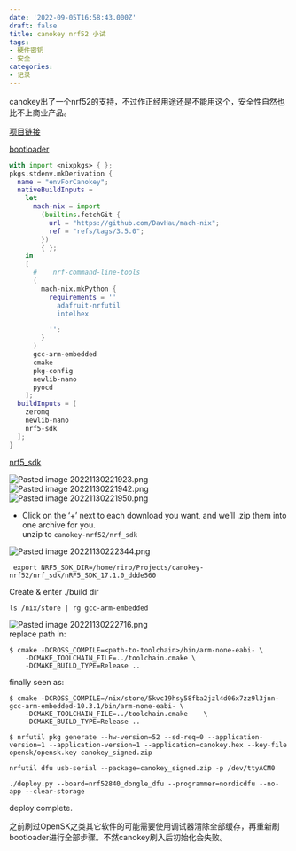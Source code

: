 ```yaml
---
date: '2022-09-05T16:58:43.000Z'
draft: false
title: canokey nrf52 小试
tags:
- 硬件密钥
- 安全
categories:
- 记录
---
```


canokey出了一个nrf52的支持，不过作正经用途还是不能用这个，安全性自然也比不上商业产品。

[项目链接](https://github.com/canokeys/canokey-nrf52)

[bootloader](https://github.com/adafruit/Adafruit_nRF52_Bootloader)

```nix
with import <nixpkgs> { };
pkgs.stdenv.mkDerivation {
  name = "envForCanokey";
  nativeBuildInputs =
    let
      mach-nix = import
        (builtins.fetchGit {
          url = "https://github.com/DavHau/mach-nix";
          ref = "refs/tags/3.5.0";
        })
        { };
    in
    [
      #    nrf-command-line-tools
      (
        mach-nix.mkPython {
          requirements = ''
            adafruit-nrfutil
            intelhex

          '';
        }
      )
      gcc-arm-embedded
      cmake
      pkg-config
      newlib-nano
      pyocd
    ];
  buildInputs = [
    zeromq
    newlib-nano
    nrf5-sdk
  ];
}
```

[nrf5_sdk](https://www.nordicsemi.com/Products/Development-software/nRF5-SDK/Download#infotabs)


![Pasted image 20221130221923.png](20221130221923.png)  
![Pasted image 20221130221942.png](20221130221942.png)  
![Pasted image 20221130221950.png](20221130221950.png)  

+ Click on the ‘+’ next to each download you want, and we’ll .zip them into one archive for you.  
unzip to `canokey-nrf52/nrf_sdk`  

![Pasted image 20221130222344.png](20221130222344.png)

```
 export NRF5_SDK_DIR=/home/riro/Projects/canokey-nrf52/nrf_sdk/nRF5_SDK_17.1.0_ddde560
```

Create & enter ./build dir

```
ls /nix/store | rg gcc-arm-embedded
```

![Pasted image 20221130222716.png](20221130222716.png)  
replace path in:

```
$ cmake -DCROSS_COMPILE=<path-to-toolchain>/bin/arm-none-eabi- \
    -DCMAKE_TOOLCHAIN_FILE=../toolchain.cmake \
    -DCMAKE_BUILD_TYPE=Release ..
```

finally seen as:

```
$ cmake -DCROSS_COMPILE=/nix/store/5kvc19hsy58fba2jzl4d06x7zz9l3jnn-gcc-arm-embedded-10.3.1/bin/arm-none-eabi- \
    -DCMAKE_TOOLCHAIN_FILE=../toolchain.cmake    \
    -DCMAKE_BUILD_TYPE=Release ..
```

```
$ nrfutil pkg generate --hw-version=52 --sd-req=0 --application-version=1 --application-version=1 --application=canokey.hex --key-file opensk/opensk.key canokey_signed.zip
```

```
nrfutil dfu usb-serial --package=canokey_signed.zip -p /dev/ttyACM0
```

```
./deploy.py --board=nrf52840_dongle_dfu --programmer=nordicdfu --no-app --clear-storage
```

deploy complete.


<Emph type="warn">之前刷过OpenSK之类其它软件的可能需要使用调试器清除全部缓存，再重新刷bootloader进行全部步骤。不然canokey刷入后初始化会失败。</Emph>
